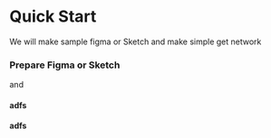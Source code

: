 # Quick Start

We will make sample figma or Sketch and make simple get network 

### Prepare Figma or Sketch
and
#### adfs
#### adfs

### 